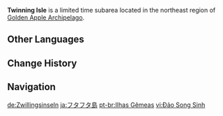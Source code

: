 {{CustomTabs
|tab1 = Overview
|tab2 = 1.6
|tab3 = 2.8
}}
{{Location Infobox
|image        = 
|type         = Subarea
|map          = Golden Apple Archipelago
|area         = Golden Apple Archipelago
}}
'''Twinning Isle''' is a limited time subarea located in the northeast region of [[Golden Apple Archipelago]].

==Other Languages==
{{Other Languages
|en      = Twinning Isle
|zhs     = 双双岛
|zhs_rm  = Shuāngshuāng-dǎo
|zht     = 雙雙島
|zht_rm  = Shuāngshuāng-dǎo
|zh_tl   = Double-Double Island
|zh_note = The reduplication of {{zh|s=双|t=雙|rm=shuāng|tl=double}} is used to make the name sound cuter.
|ja      = フタフタ島
|ja_rm   = Futafuta-shima{{Assumed}}
|ja_tl   = Twin-Twin Islands
|ko      = {{tt|쌍|雙}}둥이 섬
|ko_tl   = Twin Islands
|es      = Islas Hermanas
|es_tl   = Sister Islands
|fr      = Îles jumelles
|fr_tl   = Twin Islands
|ru      = Парный остров
|ru_tl   = Twin Isle
|th      = Twinning Isle
|vi      = {{tt|Đảo|島}} {{tt|Song Sinh|雙生}}
|vi_tl   = Twin Islands
|de      = Zwillingsinsel
|de_tl   = Twin Island
|id      = Twinning Isle
|pt      = Ilhas Gêmeas
|pt_tl   = Twin Islands
<!--|tr      = 
|tr_tl   = 
|it      = 
|it_tl   = -->
}}

==Change History==
{{Change History|1.6}}

==Navigation==
{{Area Navbox|Time-Limited}}

[[de:Zwillingsinseln]]
[[ja:フタフタ島]]
[[pt-br:Ilhas Gêmeas]]
[[vi:Đảo Song Sinh]]
